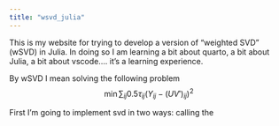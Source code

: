 ```yaml
---
title: "wsvd_julia"
---
```


This is my website for trying to develop a version of "weighted SVD" (wSVD) in Julia. In doing so I am learning a bit about quarto, a bit about Julia, a bit about vscode.... it's a learning experience.

By wSVD I mean solving the following problem
$$ \min \sum_{ij} 0.5\tau_{ij} (Y_{ij}-(UV')_{ij})^2 $$

First I'm going to implement svd in two ways: calling the 